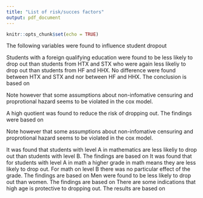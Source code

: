 ```yaml
---
title: "List of risk/succes factors"
output: pdf_document
---
```


```r
knitr::opts_chunk$set(echo = TRUE)
```
The following variables were found to influence student dropout

\textbf{Qualifying education}
Students with a foreign qualifying education were found to be less likely to drop out than students from HTX and STX who were again less likeliy to drop out than students from HF and HHX. No difference were found between HTX and STX and nor between HF and HHX. The conclusion is based on
\begin{itemize}
\item Visual inspection of survival curves
\item A log rank test
\item The variable is significant in a cox' proportional hazards model both before and after correcting for remaining variables.
\item The variable is significant in a logistic regression model after correcting for other variables
\item After using the CART-algorithm and pruning the tree it is one of the two remaining variables to split on
\end{itemize}
Note however that some assumptions about non-infomative censuring and proprotional hazard seems to be violated in the cox model.

\textbf{Quotient from qualifying education}
A high quotient was found to reduce the risk of dropping out. The findings were based on

\begin{itemize}
\item Visual inspection of survival curves
\item A log-rank test
\item Significant in cos' proprotioal hazard model both before and after correcting for other variables
\item Significant in a logistic regression model
\item After using the CART-algorithm and pruning the tree it is one of the two remaining variables to split on
\end{itemize}
Note however that some assumptions about non-infomative censuring and proprotional hazard seems to be violated in the cox model.

\textbf{Level of math from qualifying education}
It was found that students with level A in mathematics are less likeliy to drop out than students with level B. The findings are based on
\begin{itemize}
\item Visual inspection of survival curves
\item A log rank test
\item The variable is signifikant in a cox' proportional hazard model both before and after correction for other variables
\item The variable is significant in a logistic regression model
\end{itemize}

\textbf{Grade in Math from qualifying education}
It was found that for students with level A in math a higher grade in math means they are less likely to drop out. For math on level B there was no particular effect of the grade. The findings are based on
\begin{itemize}
\item Visual inspection of survival curves
\item Log-rank tests
\item Math grade is in itself not significant in cox' proprotional hazard model after correcting for quotient  but an interaction term between math grade and level is. However different test do not agree and the significance is sensible to removing some data points
\item The variable is significant in a logistic regression model
\end{itemize}

\textbf{Gender}
Men were found to be less likely to drop out than women. The findings are based on
\begin{itemize}
\item The variable is significant in a cox' proportional hazard model however this conclusion is sensible to changes in few data points
\item The difference between genders seems to be only for danish students.
\end{itemize}

\textbf{Age at enrolment}
There are some indications that high age is protective to dropping out. The results are based on
\begin{itemize}
\item The variable is significant in some cox' proportional hazard model but it is sensitive to the removal of few observations
\end{itemize}

